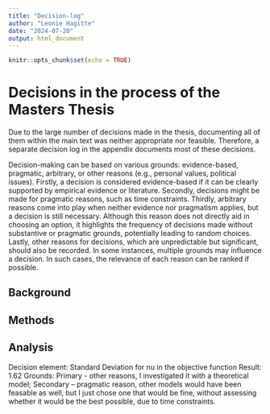 ```yaml
---
title: "Decision-log"
author: "Leonie Hagitte"
date: "2024-07-20"
output: html_document
---
```

```r
knitr::opts_chunk$set(echo = TRUE)
```

# Decisions in the process of the Masters Thesis

Due to the large number of decisions made in the thesis, documenting all of them within the main text was neither appropriate nor feasible. Therefore, a separate decision log in the appendix documents most of these decisions.

Decision-making can be based on various grounds: evidence-based, pragmatic, arbitrary, or other reasons (e.g., personal values, political issues). Firstly, a decision is considered evidence-based if it can be clearly supported by empirical evidence or literature. Secondly, decisions might be made for pragmatic reasons, such as time constraints. Thirdly, arbitrary reasons come into play when neither evidence nor pragmatism applies, but a decision is still necessary. Although this reason does not directly aid in choosing an option, it highlights the frequency of decisions made without substantive or pragmatic grounds, potentially leading to random choices. Lastly, other reasons for decisions, which are unpredictable but significant, should also be recorded.
In some instances, multiple grounds may influence a decision. In such cases, the relevance of each reason can be ranked if possible.

## Background

## Methods

## Analysis

Decision element: Standard Deviation for nu in the objective function
Result: 1.62
Grounds: Primary - other reasons, I investigated it with a theoretical model;
         Secondary – pragmatic reason, other models would have been feasable as well,
         but I just chose one that would be fine, without assessing whether it would be the best possible, due to time               constraints.